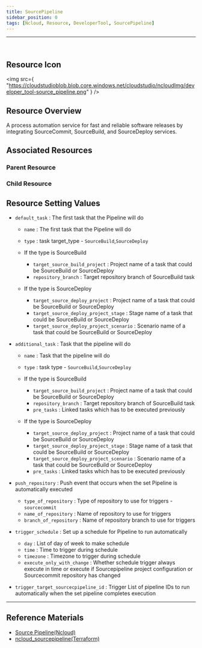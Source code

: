 ```yaml
---
title: SourcePipeline
sidebar_position: 0
tags: [Ncloud, Resource, DeveloperTool, SourcePipeline]
---
```


<hr />
<br />

## Resource Icon

<img
    src={
        "https://cloudstudioblob.blob.core.windows.net/cloudstudio/ncloudImg/developer_tool-source_pipeline.png"
    }
/>

## Resource Overview

A process automation service for fast and reliable software releases by integrating SourceCommit, SourceBuild, and SourceDeploy services.

## Associated Resources

### Parent Resource

### Child Resource




## Resource Setting Values

-   `default_task` : The first task that the Pipeline will do
    -   `name` : The first task that the Pipeline will do
    -   `type` : task target_type - `SourceBuild`,`SourceDeploy`

    - If the type is SourceBuild
        - `target_source_build_project` : Project name of a task that could be SourceBuild or SourceDeploy
        - `repository_branch` : Target repository branch of SourceBuild task

    - If the type is SourceDeploy
        -  `target_source_deploy_project` : Project name of a task that could be SourceBuild or SourceDeploy
        -  `target_source_deploy_project_stage` : Stage name of a task that could be SourceBuild or SourceDeploy
        -  `target_source_deploy_project_scenario` : Scenario name of a task that could be SourceBuild or SourceDeploy

-   `additional_task` : Task that the pipeline will do
    -   `name` : Task that the pipeline will do
    -   `type` : task type - `SourceBuild`,`SourceDeploy`

    - If the type is SourceBuild
        - `target_source_build_project` : Project name of a task that could be SourceBuild or SourceDeploy
        - `repository_branch` : Target repository branch of SourceBuild task
        -  `pre_tasks` : Linked tasks which has to be executed previously

    - If the type is SourceDeploy
        -  `target_source_deploy_project` : Project name of a task that could be SourceBuild or SourceDeploy
        -  `target_source_deploy_project_stage` : Stage name of a task that could be SourceBuild or SourceDeploy
        -  `target_source_deploy_project_scenario` : Scenario name of a task that could be SourceBuild or SourceDeploy
        -  `pre_tasks` : Linked tasks which has to be executed previously

-   `push_repository` : Push event that occurs when the set Pipeline is automatically executed
    -   `type_of_repository` : Type of repository to use for triggers - `sourcecommit`
    -   `name_of_repository` : Name of repository to use for triggers
    -   `branch_of_repository` : Name of repository branch to use for triggers

-   `trigger_schedule` : Set up a schedule for Pipeline to run automatically
    - `day` : List of day of week to make schedule
    - `time` : Time to trigger during schedule
    - `timezone` : Timezone to trigger during schedule
    - `execute_only_with_change` : Whether schedule trigger always execute in time or execute if Sourcepipeline project configuration or Sourcecommit repository has changed 

-   `trigger_target_sourcecpipeline_id` : Trigger List of pipeline IDs to run automatically when the set pipeline completes execution



---


## Reference Materials

-   [Source Pipeline(Ncloud)](https://www.ncloud.com/product/devTools/sourcePipeline)
-   [ncloud_sourcepipeline(Terraform)](https://registry.terraform.io/providers/NaverCloudPlatform/ncloud/latest/docs/resources/sourcepipeline_project)
